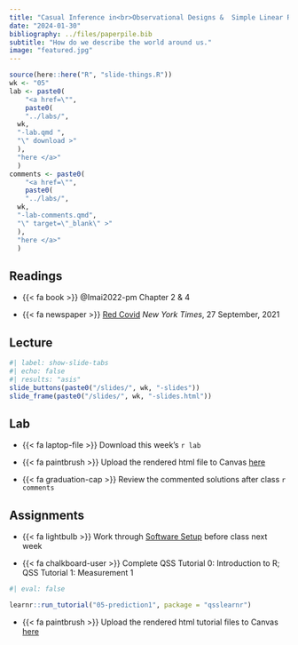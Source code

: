 ```yaml
---
title: "Casual Inference in<br>Observational Designs &  Simple Linear Regression"
date: "2024-01-30"
bibliography: ../files/paperpile.bib
subtitle: "How do we describe the world around us."
image: "featured.jpg"
---
```


```r
source(here::here("R", "slide-things.R"))
wk <- "05"
lab <- paste0(
    "<a href=\"",
    paste0(
    "../labs/",
  wk,
  "-lab.qmd ",
  "\" download >"
  ),
  "here </a>"
  )
comments <- paste0(
    "<a href=\"",
    paste0(
    "../labs/",
  wk,
  "-lab-comments.qmd",
  "\" target=\"_blank\" >"
  ),
  "here </a>"
  )
```



## Readings

-   {{< fa book >}} @Imai2022-pm Chapter 2 & 4 

- {{< fa newspaper >}} [Red Covid](https://www.nytimes.com/2021/09/27/briefing/covid-red-states-vaccinations.html) *New York Times*, 27 September, 2021



## Lecture


```r
#| label: show-slide-tabs
#| echo: false
#| results: "asis"
slide_buttons(paste0("/slides/", wk, "-slides"))
slide_frame(paste0("/slides/", wk, "-slides.html"))

```



## Lab


-   {{< fa laptop-file >}} Download this week's `r lab`

- {{< fa paintbrush >}} Upload the rendered html file to Canvas [here](https://canvas.brown.edu/courses/1094972/assignments) 
- {{< fa graduation-cap >}} Review the commented solutions after class `r comments`


## Assignments

- {{< fa lightbulb >}} Work through [Software Setup](../resources/00-software-setup.qmd) before class next week

- {{< fa chalkboard-user >}} Complete QSS Tutorial 0: Introduction to R; QSS Tutorial 1: Measurement 1

```r
#| eval: false

learnr::run_tutorial("05-prediction1", package = "qsslearnr")

```

- {{< fa paintbrush >}} Upload the rendered html tutorial files to Canvas [here](https://canvas.brown.edu/courses/1094972/assignments) 


